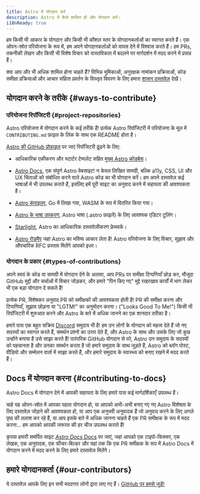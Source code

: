 ```yaml
---
title: Astro में योगदान करें
description: Astro में कैसे शामिल हों और योगदान करें।
i18nReady: true
---
```


हम किसी भी आकार के योगदान और किसी भी कौशल स्तर के योगदानकर्ताओं का स्वागत करते हैं। एक ओपन-स्रोत परियोजना के रूप में, हम अपने योगदानकर्ताओं को वापस देने में विश्वास करते हैं। हम PRs, तकनीकी लेखन और किसी भी विशेष विचार को वास्तविकता में बदलने पर मार्गदर्शन में मदद करने में प्रसन्न हैं।

क्या आप और भी अधिक शामिल होना चाहते हैं? विभिन्न भूमिकाओं, अनुरक्षक नामांकन प्रक्रियाओं, कोड समीक्षा प्रक्रियाओं और आचार संहिता प्रवर्तन के विस्तृत विवरण के लिए हमारा [शासन दस्तावेज़](https://github.com/withastro/.github/blob/main/GOVERNANCE.md) देखें।

## योगदान करने के तरीके \{#ways-to-contribute\}

### परियोजना रिपॉजिटरी \{#project-repositories\}

Astro परियोजना में योगदान करने के कई तरीके हैं! प्रत्येक Astro रिपॉजिटरी में परियोजना के मूल में `CONTRIBUTING.md` फ़ाइल के लिंक के साथ एक README होता है।

[Astro की GitHub प्रोफ़ाइल](https://github.com/withastro) पर जाएं रिपॉजिटरी ढूंढने के लिए:

- आधिकारिक एकीकरण और स्टार्टर टेम्पलेट सहित [मुख्य Astro कोडबेस](https://github.com/withastro/astro)।

- [Astro Docs](https://github.com/withastro/docs), एक संपूर्ण Astro वेबसाइट! न केवल लिखित सामग्री, बल्कि a11y, CSS, UI और UX चिंताओं को संबोधित करने वाले Astro कोड का भी योगदान करें। हम अपने दस्तावेज़ कई भाषाओं में भी उपलब्ध कराते हैं, इसलिए हमें पूरी साइट का अनुवाद करने में सहायता की आवश्यकता है।

- [Astro कंपाइलर](https://github.com/withastro/compiler), Go में लिखा गया, WASM के रूप में वितरित किया गया।

- [Astro के भाषा उपकरण](https://github.com/withastro/language-tools), Astro भाषा (.astro फ़ाइलें) के लिए आवश्यक एडिटर टूलिंग।

- [Starlight](https://github.com/withastro/starlight), Astro का आधिकारिक दस्तावेज़ीकरण फ्रेमवर्क।

- [Astro रोडमैप](https://github.com/withastro/roadmap) जहां Astro का भविष्य आकार लेता है! Astro परियोजना के लिए विचार, सुझाव और औपचारिक RFC प्रस्ताव मिलेंगे आपको इधर।

### योगदान के प्रकार \{#types-of-contributions\}

अपने स्वयं के कोड या सामग्री में योगदान देने के अलावा, आप PRs पर समीक्षा टिप्पणियाँ छोड़ कर, मौजूदा GitHub मुद्दों और चर्चाओं में विचार जोड़कर, और हमारे "पिन किए गए" मुद्दे रखरखाव कार्यों में भाग लेकर भी एक बड़ा योगदान दे सकते हैं! 

प्रत्येक PR, विशेषकर अनुवाद PR को समीक्षकों की आवश्यकता होती है! PR की समीक्षा करना और टिप्पणियाँ, सुझाव छोड़ना या "LGTM!" का अनुमोदन करना। ("Looks Good To Me!") किसी भी रिपॉजिटरी में शुरुआत करने और Astro के बारे में अधिक जानने का एक शानदार तरीका है।

हमारे पास एक बहुत सक्रिय [Discord](https://astro.build/chat) समुदाय भी है! हम उन लोगों के योगदान को महत्व देते हैं जो नए सदस्यों का स्वागत करते हैं, समर्थन प्रश्नों का उत्तर देते हैं, और Astro के साथ और उसके लिए जो कुछ उन्होंने बनाया है उसे साझा करते हैं! पारंपरिक GitHub योगदान से परे, Astro उन समुदाय के सदस्यों को पहचानता है और उनका समर्थन करता है जो हमारे समुदाय के साथ जुड़ते हैं, Astro को ब्लॉग पोस्ट, वीडियो और सम्मेलन वार्ता में साझा करते हैं, और हमारे समुदाय के स्वास्थ्य को बनाए रखने में मदद करते हैं।

## Docs में योगदान करना \{#contributing-to-docs\}

Astro Docs में योगदान देने में आपकी सहायता के लिए हमारे पास कई मार्गदर्शिकाएँ उपलब्ध हैं।

चाहे यह ओपन-स्रोत में आपका पहला योगदान हो, या आपको अभी-अभी बनाए गए नए Astro विशेषता के लिए दस्तावेज़ जोड़ने की आवश्यकता हो, या आप एक अनुभवी अनुवादक हैं जो अनुवाद करने के लिए अगले पृष्ठ की तलाश कर रहे हैं, या आप इसके बारे में अधिक जानना चाहते हैं एक PR समीक्षक के रूप में मदद करना... हम आपको आपकी जरूरत की हर चीज उपलब्ध कराते हैं!

कृपया हमारी समर्पित साइट [*Astro Docs* Docs](https://contribute.docs.astro.build) पर जाएं, जहां आपको एक टाइपो-फिक्सर, एक लेखक, एक अनुवादक, एक फीचर-बिल्डर और यहां तक कि एक PR समीक्षक के रूप में Astro Docs में योगदान करने में मदद करने के लिए हमारे दस्तावेज़ मिलेंगे।

## हमारे योगदानकर्ता \{#our-contributors\}

ये दस्तावेज़ आपके लिए इन सभी मददगार लोगों द्वारा लाए गए हैं। [GitHub पर हमसे जुड़ें!](https://github.com/withastro/docs)

<ContributorList githubRepo="withastro/docs" />

